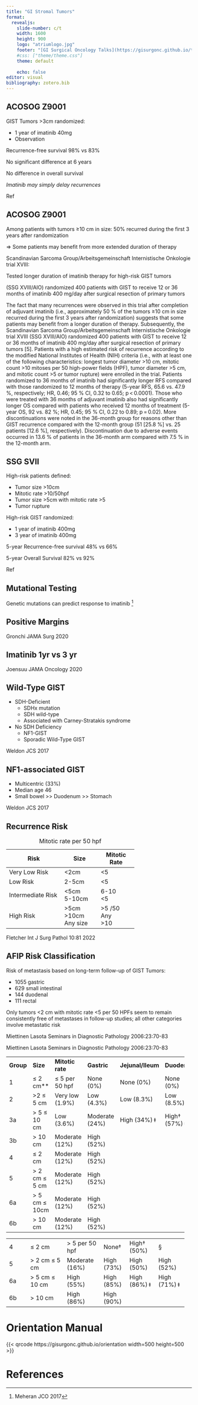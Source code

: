 ```yaml
---
title: "GI Stromal Tumors"
format: 
  revealjs:
    slide-number: c/t
    width: 1600
    height: 900
    logo: "atriumlogo.jpg"
    footer: "[GI Surgical Oncology Talks](https://gisurgonc.github.io/talks/)"
    #css: ["theme/theme.css"]
    theme: default
      
    echo: false
editor: visual
bibliography: zotero.bib
---
```


## ACOSOG Z9001

GIST Tumors \>3cm randomized:

-   1 year of imatinib 40mg
-   Observation

Recurrence-free survival 98% vs 83%

No significant difference at 6 years

No difference in overall survival

*Imatinib may simply delay recurrences*

::: aside
Ref
:::

## ACOSOG Z9001

Among patients with tumors ≥10 cm in size: 50% recurred during the first 3 years after randomization

$\Rightarrow$ Some patients may benefit from more extended duration of therapy

Scandinavian Sarcoma Group/Arbeitsgemeinschaft Internistische Onkologie trial XVIII:

Tested longer duration of imatinib therapy for high-risk GIST tumors

(SSG XVIII/AIO) randomized 400 patients with GIST to receive 12 or 36 months of imatinib 400 mg/day after surgical resection of primary tumors

The fact that many recurrences were observed in this trial after completion of adjuvant imatinib (i.e., approximately 50 % of the tumors ≥10 cm in size recurred during the first 3 years after randomization) suggests that some patients may benefit from a longer duration of therapy. Subsequently, the Scandinavian Sarcoma Group/Arbeitsgemeinschaft Internistische Onkologie trial XVIII (SSG XVIII/AIO) randomized 400 patients with GIST to receive 12 or 36 months of imatinib 400 mg/day after surgical resection of primary tumors \[5\]. Patients with a high estimated risk of recurrence according to the modified National Institutes of Health (NIH) criteria (i.e., with at least one of the following characteristics: longest tumor diameter \>10 cm, mitotic count \>10 mitoses per 50 high-power fields (HPF), tumor diameter \>5 cm, and mitotic count \>5 or tumor rupture) were enrolled in the trial. Patients randomized to 36 months of imatinib had significantly longer RFS compared with those randomized to 12 months of therapy (5-year RFS, 65.6 vs. 47.9 %, respectively; HR, 0.46; 95 % CI, 0.32 to 0.65; p \< 0.0001). Those who were treated with 36 months of adjuvant imatinib also had significantly longer OS compared with patients who received 12 months of treatment (5-year OS, 92 vs. 82 %; HR, 0.45; 95 % CI, 0.22 to 0.89; p = 0.02). More discontinuations were noted in the 36-month group for reasons other than GIST recurrence compared with the 12-month group (51 \[25.8 %\] vs. 25 patients \[12.6 %\], respectively). Discontinuation due to adverse events occurred in 13.6 % of patients in the 36-month arm compared with 7.5 % in the 12-month arm.

## SSG SVII

High-risk patients defined:

-   Tumor size \>10cm
-   Mitotic rate \>10/50hpf
-   Tumor size \>5cm with mitotic rate \>5
-   Tumor rupture

High-risk GIST randomized:

-   1 year of imatinib 400mg
-   3 year of imatinib 400mg

5-year Recurrence-free survival 48% vs 66%

5-year Overall Survival 82% vs 92%

::: aside
Ref
:::

## Mutational Testing

Genetic mutations can predict response to imatinib [^1]

[^1]: Meheran JCO 2017

## Positive Margins

::: aside
Gronchi JAMA Surg 2020
:::

## Imatinib 1yr vs 3 yr

::: aside
Joensuu JAMA Oncology 2020
:::

## Wild-Type GIST

-   SDH-Deficient
    -   SDHx mutation
    -   SDH wild-type
    -   Associated with Carney-Stratakis syndrome
-   No SDH Deficiency
    -   NF1-GIST
    -   Sporadic Wild-Type GIST

::: aside
Weldon JCS 2017
:::

## NF1-associated GIST

-   Multicentric (33%)
-   Median age 46
-   Small bowel \>\> Duodenum \>\> Stomach

::: aside
Weldon JCS 2017
:::

## Recurrence Risk

+-------------------+--------------+--------------+
| Risk              | Size         | Mitotic Rate |
+===================+==============+==============+
| Very Low Risk     | \<2cm        | \<5          |
+-------------------+--------------+--------------+
| Low Risk          | 2-5cm        | \<5          |
+-------------------+--------------+--------------+
| Intermediate Risk | \<5cm\       | 6-10\        |
|                   | 5-10cm       | \<5          |
+-------------------+--------------+--------------+
| High Risk         | \>5cm\       | \>5 /50\     |
|                   | \>10cm\      | Any\         |
|                   | Any size     | \>10         |
+-------------------+--------------+--------------+

: Mitotic rate per 50 hpf

::: aside
Fletcher Int J Surg Pathol 10:81 2022
:::

## AFIP Risk Classification

Risk of metastasis based on long-term follow-up of GIST Tumors:

-   1055 gastric
-   629 small intestinal
-   144 duodenal
-   111 rectal

Only tumors \<2 cm with mitotic rate \<5 per 50 HPFs seem to remain consistently free of metastases in follow-up studies; all other categories involve metastatic risk

::: aside
Miettinen Lasota Seminars in Diagnostic Pathology 2006:23:70-83
:::

::: aside
Miettinen Lasota Seminars in Diagnostic Pathology 2006:23:70-83
:::

+-----------+----------------+------------------+----------------+-------------------+---------------+
| **Group** | **Size**       | **Mitotic rate** | **Gastric**    | **Jejunal/Ileum** | **Duodenal**  |
+-----------+----------------+------------------+----------------+-------------------+---------------+
| 1         | ≤ 2 cm\*\*     | ≤ 5 per 50 hpf   | None (0%)      | None (0%)         | None (0%)     |
+-----------+----------------+------------------+----------------+-------------------+---------------+
| 2         | \>2 ≤ 5 cm     | Very low (1.9%)  | Low (4.3%)     | Low (8.3%)        | Low (8.5%)    |
+-----------+----------------+------------------+----------------+-------------------+---------------+
| 3a        | \> 5 ≤ 10 cm   | Low (3.6%)       | Moderate (24%) | High (34%) ǂ      | High† (57%) ǂ |
+-----------+----------------+------------------+----------------+-------------------+---------------+
| 3b        | \> 10 cm       | Moderate (12%)   | High (52%)     |                   |               |
+-----------+----------------+------------------+----------------+-------------------+---------------+
| 4         | ≤ 2 cm         | Moderate (12%)   | High (52%)     |                   |               |
+-----------+----------------+------------------+----------------+-------------------+---------------+
| 5         | \> 2 cm ≤ 5 cm | Moderate (12%)   | High (52%)     |                   |               |
+-----------+----------------+------------------+----------------+-------------------+---------------+
| 6a        | \> 5 cm ≤ 10cm | Moderate (12%)   | High (52%)     |                   |               |
+-----------+----------------+------------------+----------------+-------------------+---------------+
| 6b        | \> 10 cm       | Moderate (12%)   | High (52%)     |                   |               |
+-----------+----------------+------------------+----------------+-------------------+---------------+

+----------+-----------------+-----------------+------------+--------------+--------------+
| 4        | ≤ 2 cm          | \> 5 per 50 hpf | None†      | High† (50%)  | §            |
+----------+-----------------+-----------------+------------+--------------+--------------+
| 5        | \> 2 cm ≤ 5 cm  | Moderate (16%)  | High (73%) | High (50%)   | High (52%)   |
+----------+-----------------+-----------------+------------+--------------+--------------+
| 6a       | \> 5 cm ≤ 10 cm | High (55%)      | High (85%) | High (86%) ǂ | High (71%) ǂ |
+----------+-----------------+-----------------+------------+--------------+--------------+
| 6b       | \> 10 cm        | High (86%)      | High (90%) |              |              |
+----------+-----------------+-----------------+------------+--------------+--------------+

# Orientation Manual

{{< qrcode https://gisurgonc.github.io/orientation width=500 height=500 >}}

# References

